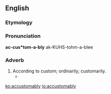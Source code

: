 ==English==

===Etymology===
{{suffix|accustomable|ly}}

===Pronunciation===
'''ac-cus*tom-a-bly'''
ak-KUHS-tohm-a-blee

===Adverb===
{{en-adv}}

# According to custom; ordinarily; customarily.
#* {{quote-book|passage=The third principal matter wherewith in his prayers he was occupied was, to pray for the preservation of the queen's Majesty that now is; whom in his prayer '''accustomably''' he was wont to name|url=http://books.google.com/books?id=6YNsTHCd-hMC&pg=PA322&dq=accustomably+inauthor:Latimer&hl=en&ei=WvluTbnpC5KutwfmtN3tDg&sa=X&oi=book_result&ct=result&resnum=3&sqi=2&ved=0CDMQ6AEwAg#v=onepage&q=accustomably%20inauthor%3ALatimer&f=false|title=Certain  Sermons Made by the Right Reverend Father in God Master Doctor Latimer, before the Right Virtuous and Honourable Lady, Katherine, Duchess of Suffolk, in the Year of Our Lord 1552.|year=1552|author=[[w:Hugh Latimer|Hugh Latimer]]}}

[[ko:accustomably]]
[[io:accustomably]]